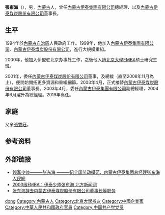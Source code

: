 {{Otheruses|other=名为张东海的其他人物|張弼 (成化丙戌進士)}}

'''張東海'''（{{bd|1970年}}），男，[[內蒙古|內蒙古]]人，曾任[[內蒙古伊泰集團有限公司|內蒙古伊泰集團有限公司]]總經理、以及[[內蒙古伊泰煤炭股份有限公司|內蒙古伊泰煤炭股份有限公司]]董事長。

== 生平 ==
1994年於[[內蒙古自治區|內蒙古自治區]]人民政府工作。1999年，他加入[[內蒙古伊泰集團有限公司|內蒙古伊泰集團有限公司]]、[[內蒙古伊泰煤炭股份有限公司|內蒙古伊泰煤炭股份有限公司]]，進行大規模重組。

2000年，他加入伊盟驻北京办事处工作，之後他入讀[[北京大學|北京大學]]EMBA硕士研究生班。

2001年，委任[[內蒙古伊泰煤炭股份有限公司|內蒙古伊泰煤炭股份有限公司]]董事，及總裁（直至2008年11月為止），便開始開拓更多資源和重組細節。2003年4月，正式接替[[內蒙古伊泰煤炭股份有限公司|內蒙古伊泰煤炭股份有限公司]]董事長。2003年4月，委任[[內蒙古伊泰集團有限公司|內蒙古伊泰集團有限公司]]副總經理，2004年6月躍升為總經理。2019年离任。

== 家庭 ==
父亲[[張雙旺|張雙旺]]。

== 参考资料 ==
{{reflist}}

== 外部链接 ==
* [http://www.people.com.cn/GB/paper53/14648/1301720.html 领军少帅———张东海 ———记全国劳动模范、内蒙古伊泰集团总经理张东海 人民網] {{Wayback|url=http://www.people.com.cn/GB/paper53/14648/1301720.html |date=20160304091042 }}
* [http://www.bimba.edu.cn/article.asp?articleid=9522  2003级EMBA：伊泰少帅张东海 北方新闻网]{{dead link|date=2018年2月 |bot=InternetArchiveBot |fix-attempted=yes }}
* [http://www.meihuake.net/detail-30-3147-c.html 张东海辞去内蒙古伊泰煤炭股份有限公司董事长等职务]{{Dead link}}

{{Authority control}}

{{DEFAULTSORT:zhang donghai}}
[[Category:张姓|dong]]
[[Category:內蒙古人|Category:內蒙古人]]
[[Category:北京大學校友|Category:北京大學校友]]
[[Category:中國企業家|Category:中國企業家]]
[[Category:中華人民共和國政府官員|Category:中華人民共和國政府官員]]
[[Category:中国共产党党员|Category:中国共产党党员]]